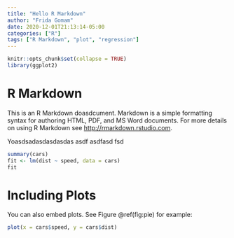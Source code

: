 ```yaml
---
title: "Hello R Markdown"
author: "Frida Gomam"
date: 2020-12-01T21:13:14-05:00
categories: ["R"]
tags: ["R Markdown", "plot", "regression"]
---
```


```r
knitr::opts_chunk$set(collapse = TRUE)
library(ggplot2)
```

# R Markdown

This is an R Markdown doasdcument. Markdown is a simple formatting syntax for authoring HTML, PDF, and MS Word documents. For more details on using R Markdown see <http://rmarkdown.rstudio.com>.
 
Yoasdsadasdasdasdas asdf asdfasd fsd
```r
summary(cars)
fit <- lm(dist ~ speed, data = cars)
fit
```

# Including Plots

You can also embed plots. See Figure \@ref(fig:pie) for example:

```r
plot(x = cars$speed, y = cars$dist)
```
